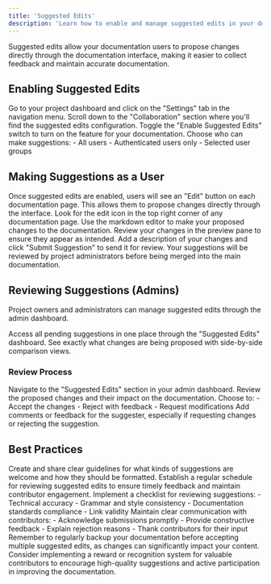 ```yaml
---
title: 'Suggested Edits'
description: 'Learn how to enable and manage suggested edits in your documentation'
---
```


Suggested edits allow your documentation users to propose changes directly through the documentation interface, making it easier to collect feedback and maintain accurate documentation.

## Enabling Suggested Edits

<Steps>
  <Step title="Navigate to Project Settings">
    Go to your project dashboard and click on the "Settings" tab in the navigation menu.
  </Step>
  
  <Step title="Find Collaboration Settings">
    Scroll down to the "Collaboration" section where you'll find the suggested edits configuration.
  </Step>
  
  <Step title="Enable the Feature">
    Toggle the "Enable Suggested Edits" switch to turn on the feature for your documentation.
  </Step>
  
  <Step title="Configure Permissions">
    Choose who can make suggestions:
    - All users
    - Authenticated users only
    - Selected user groups
  </Step>
</Steps>

## Making Suggestions as a User

<Card title="How to Suggest an Edit" icon="pen-to-square">
  Once suggested edits are enabled, users will see an "Edit" button on each documentation page. This allows them to propose changes directly through the interface.
</Card>

<Steps>
  <Step title="Click Edit">
    Look for the edit icon in the top right corner of any documentation page.
  </Step>
  
  <Step title="Make Your Changes">
    Use the markdown editor to make your proposed changes to the documentation.
  </Step>
  
  <Step title="Preview Changes">
    Review your changes in the preview pane to ensure they appear as intended.
  </Step>
  
  <Step title="Submit for Review">
    Add a description of your changes and click "Submit Suggestion" to send it for review.
  </Step>
</Steps>

<Note>
  Your suggestions will be reviewed by project administrators before being merged into the main documentation.
</Note>

## Reviewing Suggestions (Admins)

Project owners and administrators can manage suggested edits through the admin dashboard.

<CardGroup cols={2}>
  <Card title="Review Queue" icon="list-check">
    Access all pending suggestions in one place through the "Suggested Edits" dashboard.
  </Card>
  
  <Card title="Diff View" icon="code-compare">
    See exactly what changes are being proposed with side-by-side comparison views.
  </Card>
</CardGroup>

### Review Process

<Steps>
  <Step title="Access Review Dashboard">
    Navigate to the "Suggested Edits" section in your admin dashboard.
  </Step>
  
  <Step title="Evaluate Changes">
    Review the proposed changes and their impact on the documentation.
  </Step>
  
  <Step title="Take Action">
    Choose to:
    - Accept the changes
    - Reject with feedback
    - Request modifications
  </Step>
  
  <Step title="Provide Feedback">
    Add comments or feedback for the suggester, especially if requesting changes or rejecting the suggestion.
  </Step>
</Steps>

## Best Practices

<AccordionGroup>
  <Accordion title="Setting Clear Guidelines" icon="book">
    Create and share clear guidelines for what kinds of suggestions are welcome and how they should be formatted.
  </Accordion>
  
  <Accordion title="Regular Review Schedule" icon="calendar-check">
    Establish a regular schedule for reviewing suggested edits to ensure timely feedback and maintain contributor engagement.
  </Accordion>
  
  <Accordion title="Quality Control" icon="shield-check">
    Implement a checklist for reviewing suggestions:
    - Technical accuracy
    - Grammar and style consistency
    - Documentation standards compliance
    - Link validity
  </Accordion>
  
  <Accordion title="Communication" icon="comments">
    Maintain clear communication with contributors:
    - Acknowledge submissions promptly
    - Provide constructive feedback
    - Explain rejection reasons
    - Thank contributors for their input
  </Accordion>
</AccordionGroup>

<Warning>
  Remember to regularly backup your documentation before accepting multiple suggested edits, as changes can significantly impact your content.
</Warning>

<Tip>
  Consider implementing a reward or recognition system for valuable contributors to encourage high-quality suggestions and active participation in improving the documentation.
</Tip>
